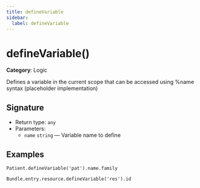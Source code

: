 ```yaml
---
title: defineVariable
sidebar:
  label: defineVariable
---
```


# defineVariable()

**Category**: Logic

Defines a variable in the current scope that can be accessed using %name syntax (placeholder implementation)

## Signature

- Return type: `any`
- Parameters:
  - `name` `string` — Variable name to define

## Examples

```fhirpath
Patient.defineVariable('pat').name.family
```

```fhirpath
Bundle.entry.resource.defineVariable('res').id
```


